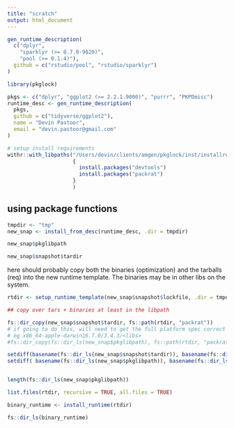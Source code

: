 ```yaml
---
title: "scratch"
output: html_document
---
```


```r
gen_runtime_description(
  c("dplyr", 
    "sparklyr (>= 0.7.0-9020)", 
    "pool (>= 0.1.4)"),
  github = c("rstudio/pool", "rstudio/sparklyr")
)
```

```r
library(pkglock)
```


```r
pkgs <- c("dplyr", "ggplot2 (>= 2.2.1.9000)", "purrr", "PKPDmisc")
runtime_desc <- gen_runtime_description(
  pkgs,
  github = c("tidyverse/ggplot2"),
  name = "Devin Pastoor",
  email = "devin.pastoor@gmail.com"
)
```



```r
# setup install requirements
withr::with_libpaths("/Users/devin/clients/amgen/pkglock/inst/installreq",
                     {
                       install.packages("devtools")
                       install.packages("packrat")
                     }
                     )
```


## using package functions

```r
tmpdir <- "tmp"
new_snap <- install_from_desc(runtime_desc, .dir = tmpdir)
```

```r
new_snap$pkglibpath
```

```r
new_snap$snapshot$tardir
```


here should probably copy both the binaries (optimization) and the tarballs
(req) into the new runtime template. The binaries may be in other libs
on the system.

```r
rtdir <- setup_runtime_template(new_snap$snapshot$lockfile, .dir = tmpdir)
```

```r
## copy over tars + binaries at least in the libpath

fs::dir_copy(new_snap$snapshot$tardir, fs::path(rtdir, "packrat"))
# if going to do this, will need to get the full platform spec correct
# eg x86_64-apple-darwin16.7.0/3.4.3/<libs>
#fs::dir_copy(fs::dir_ls(new_snap$pkglibpath), fs::path(rtdir, "packrat", "lib"))
```

```r
setdiff(basename(fs::dir_ls(new_snap$snapshot$tardir)), basename(fs::dir_ls(new_snap$pkglibpath)))
setdiff( basename(fs::dir_ls(new_snap$pkglibpath)), basename(fs::dir_ls(new_snap$snapshot$tardir)))


length(fs::dir_ls(new_snap$pkglibpath))
```

```r
list.files(rtdir, recursive = TRUE, all.files = TRUE)
```

```r
binary_runtime <- install_runtime(rtdir)
```


```r
fs::dir_ls(binary_runtime)
```










